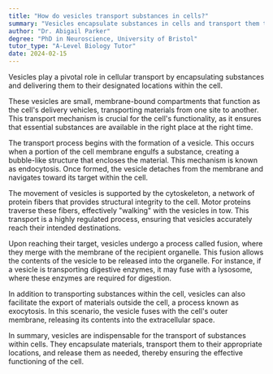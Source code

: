 ```yaml
---
title: "How do vesicles transport substances in cells?"
summary: "Vesicles encapsulate substances in cells and transport them to designated locations, playing a crucial role in cellular transport and organization."
author: "Dr. Abigail Parker"
degree: "PhD in Neuroscience, University of Bristol"
tutor_type: "A-Level Biology Tutor"
date: 2024-02-15
---
```


Vesicles play a pivotal role in cellular transport by encapsulating substances and delivering them to their designated locations within the cell.

These vesicles are small, membrane-bound compartments that function as the cell's delivery vehicles, transporting materials from one site to another. This transport mechanism is crucial for the cell's functionality, as it ensures that essential substances are available in the right place at the right time.

The transport process begins with the formation of a vesicle. This occurs when a portion of the cell membrane engulfs a substance, creating a bubble-like structure that encloses the material. This mechanism is known as endocytosis. Once formed, the vesicle detaches from the membrane and navigates toward its target within the cell.

The movement of vesicles is supported by the cytoskeleton, a network of protein fibers that provides structural integrity to the cell. Motor proteins traverse these fibers, effectively "walking" with the vesicles in tow. This transport is a highly regulated process, ensuring that vesicles accurately reach their intended destinations.

Upon reaching their target, vesicles undergo a process called fusion, where they merge with the membrane of the recipient organelle. This fusion allows the contents of the vesicle to be released into the organelle. For instance, if a vesicle is transporting digestive enzymes, it may fuse with a lysosome, where these enzymes are required for digestion.

In addition to transporting substances within the cell, vesicles can also facilitate the export of materials outside the cell, a process known as exocytosis. In this scenario, the vesicle fuses with the cell's outer membrane, releasing its contents into the extracellular space.

In summary, vesicles are indispensable for the transport of substances within cells. They encapsulate materials, transport them to their appropriate locations, and release them as needed, thereby ensuring the effective functioning of the cell.
    